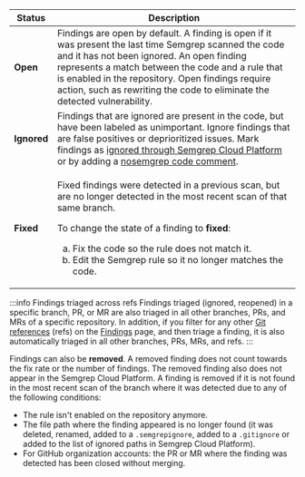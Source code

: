 | Status | Description |
| -----------  | ------------ |
| **Open** | Findings are open by default. A finding is open if it was present the last time Semgrep scanned the code and it has not been ignored. An open finding represents a match between the code and a rule that is enabled in the repository. Open findings require action, such as rewriting the code to eliminate the detected vulnerability. |
| **Ignored** | Findings that are ignored are present in the code, but have been labeled as unimportant. Ignore findings that are false positives or deprioritized issues. Mark findings as [ignored through Semgrep Cloud Platform](/semgrep-code/findings/#managing-finding-status) or by adding a [nosemgrep code comment](/ignoring-files-folders-code/#reference-summary). |
| **Fixed** | <p>Fixed findings were detected in a previous scan, but are no longer detected in the most recent scan of that same branch. </p> <p> To change the state of a finding to **fixed**: <ol type="a"><li>Fix the code so the rule does not match it.</li><li>Edit the Semgrep rule so it no longer matches the code.</li></ol></p> |

:::info Findings triaged across refs
Findings triaged (ignored, reopened) in a specific branch, PR, or MR are also triaged in all other branches, PRs, and MRs of a specific repository. In addition, if you filter for any other [Git references](https://git-scm.com/book/en/v2/Git-Internals-Git-References) (refs) on the [Findings](https://semgrep.dev/orgs/-/findings?tab=open) page, and then triage a finding, it is also automatically triaged in all other branches, PRs, MRs, and refs.
:::

Findings can also be **removed**. A removed finding does not count towards the fix rate or the number of findings. The removed finding also does not appear in the Semgrep Cloud Platform. A finding is removed if it is not found in the most recent scan of the branch where it was detected due to any of the following conditions:

* The rule isn't enabled on the repository anymore.
* The file path where the finding appeared is no longer found (it was deleted, renamed, added to a `.semgrepignore`, added to a `.gitignore` or added to the list of ignored paths in Semgrep Cloud Platform).
* For GitHub organization accounts: the PR or MR where the finding was detected has been closed without merging.
